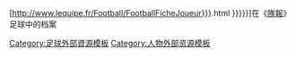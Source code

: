 [http://www.lequipe.fr/Football/FootballFicheJoueur{{{1|{{{id}}}}}}.html {{{2|{{{name|{{PAGENAME}}}}}}}}]在《[[隊報]]》足球中的档案 {{fr icon}}<noinclude>
[[Category:足球外部資源模板‎]]
[[Category:人物外部资源模板]]

</noinclude>